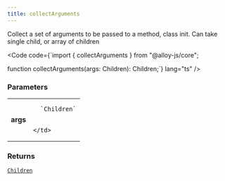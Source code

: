 ```yaml
---
title: collectArguments
---
```





Collect a set of arguments to be passed to a method, class init. Can take single child, or array of children

<Code code={`import { collectArguments } from "@alloy-js/core";

function collectArguments(args: Children): Children;`} lang="ts" />

### Parameters

<table>
  <tr>
    <td style="text-align: right;font-weight: bold;">args</td>
    <td>
    
      `Children`
      
      
    </td>
  </tr>
</table>



### Returns

<code><a href="../../../core/types/children/">Children</a></code>








